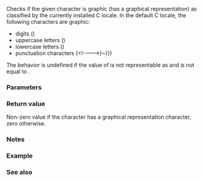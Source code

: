 {{cpp/title|isgraph}}
{{cpp/string/byte/navbar}}
{{ddcl|header=cctype|
int isgraph( int ch );
}}

Checks if the given character is graphic (has a graphical representation) as classified by the currently installed C locale. In the default C locale, the following characters are graphic:

* digits ({{tt|0123456789}})
* uppercase letters ({{tt|ABCDEFGHIJKLMNOPQRSTUVWXYZ}})
* lowercase letters ({{tt|abcdefghijklmnopqrstuvwxyz}})
* punctuation characters ({{tt|1=!"#$%&amp;'()*+,-./:;&lt;=&gt;?@[\]^_`{&lt;!----&gt;{{!}}&lt;!----&gt;}~}})

The behavior is undefined if the value of {{c|ch}} is not representable as {{c/core|unsigned char}} and is not equal to {{c|EOF}}.

===Parameters===
{{par begin}}
{{par|ch|character to classify}}
{{par end}}

===Return value===
Non-zero value if the character has a graphical representation character, zero otherwise.

===Notes===
{{cpp/string/byte/note unsigned char}}

===Example===
{{example
|code=
#include &lt;cctype&gt;
#include &lt;clocale&gt;
#include &lt;iostream&gt;

int main()
{
    unsigned char c = '\xb6'; // the character ¶ in ISO-8859-1

    std::cout &lt;&lt; "isgraph(\'\\xb6\', default C locale) returned "
              &lt;&lt; std::boolalpha &lt;&lt; (std::isgraph(c) != 0) &lt;&lt; '\n';

    std::setlocale(LC_ALL, "en_GB.iso88591");
    std::cout &lt;&lt; "isgraph(\'\\xb6\', ISO-8859-1 locale) returned "
              &lt;&lt; std::boolalpha &lt;&lt; (std::isgraph(c) != 0) &lt;&lt; '\n';
}
|p=true
|output=
isgraph('\xb6', default C locale) returned false
isgraph('\xb6', ISO-8859-1 locale) returned true
}}

===See also===
{{dsc begin}}
{{dsc inc|cpp/locale/dsc isgraph}}
{{dsc inc|cpp/string/wide/dsc iswgraph}}
{{dsc see c|c/string/byte/isgraph}}
{{dsc end}}
{{cpp/string/character classes}}

{{langlinks|de|es|fr|it|ja|pt|ru|zh}}